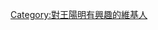 {{Userbox
  |border-c = #000000
  |border-s = 1
  |id-c     = #ffffff
  |id-s     = 12
  |id-fc    = #000000
  |info-s   = 10
  |info-fc  = #000000
  |id       = [[File:Wang-yang-ming.jpg|50px]]
  |info     = 這個用戶對'''[[王陽明]]'''的生平有濃厚的興趣。
}}

[[Category:對王陽明有興趣的維基人]]